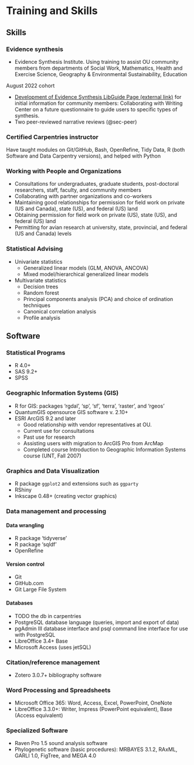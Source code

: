 # Training and Skills

## Skills

### Evidence synthesis
- Evidence Synthesis Institute. Using training to assist OU community members from departments of Social Work, Mathematics, Health and Exercise Science, Geography & Environmental Sustainability, Education

::: {.column-margin}
August 2022 cohort
:::

- [Development of Evidence Synthesis LibGuide Page (external link)](https://guides.ou.edu/data_resources/synthesis) for initial information for community members:  Collaborating with Writing Center on a future questionnaire to guide users to specific types of synthesis.
- Two peer-reviewed narrative reviews (@sec-peer)

### Certified Carpentries instructor

Have taught modules on Git/GitHub, Bash, OpenRefine, Tidy Data, R (both Software and Data Carpentry versions), and helped with Python

### Working with People and Organizations
- Consultations for undergraduates, graduate students, post-doctoral researchers, staff, faculty, and community members
- Collaborating with partner organizations and co-workers 
- Maintaining good relationships for permission for field work on private (US and Canada), state (US), and federal (US) land
- Obtaining permission for field work on private (US), state (US), and federal (US) land
- Permitting for avian research at university, state, provincial, and federal (US and Canada) levels

### Statistical Advising
- Univariate statistics
  - Generalized linear models (GLM, ANOVA, ANCOVA)
  - Mixed model/hierarchical generalized linear models
- Multivariate statistics
  - Decision trees
  - Random forest
  - Principal components analysis (PCA) and choice of ordination techniques
  - Canonical correlation analysis
  - Profile analysis

## Software

### Statistical Programs
- R 4.0+
- SAS 9.2+
- SPSS

### Geographic Information Systems (GIS)
- R for GIS: packages ‘rgdal’, ‘sp’, ‘sf’, ‘terra’, ‘raster’, and ‘rgeos’
- QuantumGIS opensource GIS software v. 2.10+
- ESRI ArcGIS 9.2 and later
  - Good relationship with vendor representatives at OU.
  - Current use for consultations
  - Past use for research
  - Assisting users with migration to ArcGIS Pro from ArcMap
  - Completed course Introduction to Geographic Information Systems course (UNT, Fall 2007)

### Graphics and Data Visualization
- R package `ggplot2` and extensions such as `ggparty`
- RShiny
- Inkscape 0.48+ (creating vector graphics)

### Data management and processing

#### Data wrangling
- R package 'tidyverse'
- R package 'sqldf'
- OpenRefine

#### Version control
- Git
- GitHub.com
- Git Large File System

#### Databases
- TODO the db in carpentries
- PostgreSQL database language (queries, import and export of data) 
- pgAdmin III database interface and psql command line interface for use with PostgreSQL 
- LibreOffice 3.4+ Base 
- Microsoft Access (uses jetSQL)

### Citation/reference management
- Zotero 3.0.7+ bibliography software

### Word Processing and Spreadsheets
- Microsoft Office 365: Word, Access, Excel, PowerPoint, OneNote
- LibreOffice 3.3.0+: Writer, Impress (PowerPoint equivalent), Base (Access equivalent)

### Specialized Software
- Raven Pro 1.5 sound analysis software
- Phylogenetic software (basic procedures): MRBAYES 3.1.2, RAxML, GARLI 1.0, FigTree, and MEGA 4.0
